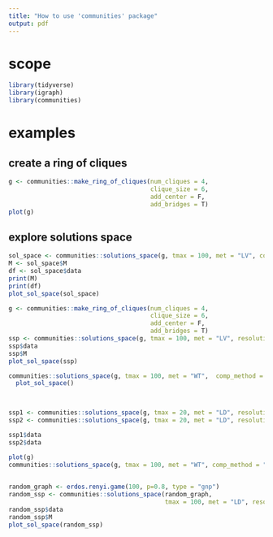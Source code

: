 ```yaml
---
title: "How to use 'communities' package" 
output: pdf
---
```


# scope

```r
library(tidyverse)
library(igraph)
library(communities)
```


# examples
## create a ring of cliques

```r
g <- communities::make_ring_of_cliques(num_cliques = 4,
                                       clique_size = 6, 
                                       add_center = F, 
                                       add_bridges = T)
plot(g)
```


## explore solutions space
```r
sol_space <- communities::solutions_space(g, tmax = 100, met = "LV", confidence = .9, resolution = 1.0, comp_method = "ami")
M <- sol_space$M 
df <- sol_space$data
print(M)
print(df)
plot_sol_space(sol_space)

```

  

```r
g <- communities::make_ring_of_cliques(num_cliques = 4,
                                       clique_size = 6, 
                                       add_center = F, 
                                       add_bridges = T)
ssp <- communities::solutions_space(g, tmax = 100, met = "LV", resolution = 1, confidence = .95) 
ssp$data
ssp$M
plot_sol_space(ssp)
```


```r
communities::solutions_space(g, tmax = 100, met = "WT",  comp_method = "ami", confidence = 0.95) %>% 
  plot_sol_space()

  

```

```r
ssp1 <- communities::solutions_space(g, tmax = 20, met = "LD", resolution = 0.9, comp_method = 'ami')
ssp2 <- communities::solutions_space(g, tmax = 20, met = "LD", resolution = 0.9, comp_method = 'ari') 

ssp1$data
ssp2$data

```


```r
plot(g)
communities::solutions_space(g, tmax = 100, met = "WT", comp_method = "ami") %>% plot_sol_space()
 
```

```r
random_graph <- erdos.renyi.game(100, p=0.8, type = "gnp")
random_ssp <- communities::solutions_space(random_graph, 
                                           tmax = 100, met = "LD", resolution = .99, comp_method = "ari")
random_ssp$data
random_ssp$M
plot_sol_space(random_ssp)


```


